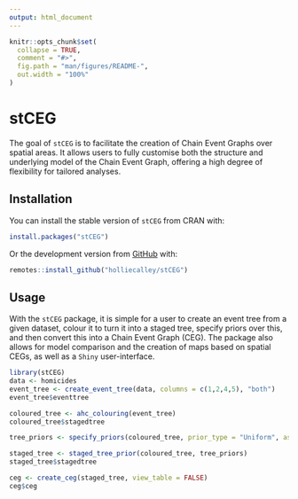 ```yaml
---
output: html_document
---
```


<!-- README.md is generated from README.Rmd. Please edit that file -->

```r
knitr::opts_chunk$set(
  collapse = TRUE,
  comment = "#>",
  fig.path = "man/figures/README-",
  out.width = "100%"
)
```

# stCEG

<!-- badges: start -->
<!-- badges: end -->

The goal of `stCEG` is to facilitate the creation of Chain Event Graphs over spatial areas. It allows users to fully customise both the structure and underlying model of the Chain Event Graph, offering a high degree of flexibility for tailored analyses.

## Installation

You can install the stable version of `stCEG` from CRAN with:
```r
install.packages("stCEG")
```

Or the development version from [GitHub](https://github.com/) with:
```r
remotes::install_github("holliecalley/stCEG")
```

## Usage

With the `stCEG` package, it is simple for a user to create an event tree from a given dataset, colour it to turn it into a staged tree, specify priors over this, and then convert this into a Chain Event Graph (CEG). The package also allows for model comparison and the creation of maps based on spatial CEGs, as well as a `Shiny` user-interface.

```r
library(stCEG)
data <- homicides
event_tree <- create_event_tree(data, columns = c(1,2,4,5), "both")
event_tree$eventtree
```

```r
coloured_tree <- ahc_colouring(event_tree)
coloured_tree$stagedtree
```

```r
tree_priors <- specify_priors(coloured_tree, prior_type = "Uniform", ask_edit = FALSE)
```
```r
staged_tree <- staged_tree_prior(coloured_tree, tree_priors)
staged_tree$stagedtree
```

```r
ceg <- create_ceg(staged_tree, view_table = FALSE)
ceg$ceg
```
